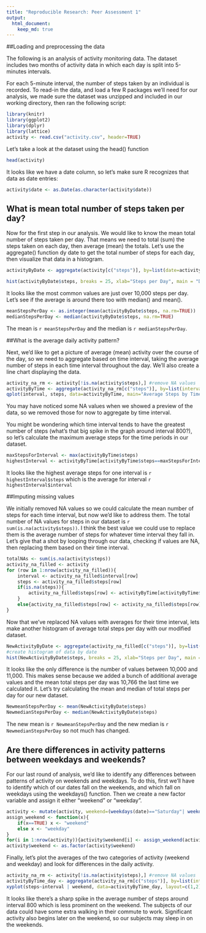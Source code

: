 ```yaml
---
title: "Reproducible Research: Peer Assessment 1"
output: 
  html_document:
    keep_md: true
---
```


##Loading and preprocessing the data

The following is an analysis of activity monitoring data. The dataset includes two months of activity data in which each day is split into 5-minutes intervals. 

For each 5-minute interval, the number of steps taken by an individual is recorded. To read-in the data, and load a few R packages we'll need for our analysis, we made sure the dataset was unzipped and included in our working directory, then ran the following script:
```r
library(knitr)
library(ggplot2)
library(dplyr)
library(lattice)
activity <- read.csv("activity.csv", header=TRUE)
```
Let's take a look at the dataset using the head() function
```r
head(activity)
```

It looks like we have a date column, so let's make sure R recognizes that data as date entries:
```r
activity$date <- as.Date(as.character(activity$date))
```
## What is mean total number of steps taken per day?

Now for the first step in our analysis. We would like to know the mean total number of steps taken per day. That means we need to total (sum) the steps taken on each day, then average (mean) the totals. Let's use the aggregate() function dy date to get the total number of steps for each day, then visualize that data in a histogram.

```r
activityByDate <- aggregate(activity[c("steps")], by=list(date=activity$date), sum)
```
```r
hist(activityByDate$steps, breaks = 25, xlab="Steps per Day", main = "Distribution of Steps per Day", col="blue")
```

It looks like the most common values are just over 10,000 steps per day. Let's see if the average is around there too with median() and mean().

```r
meanStepsPerDay <- as.integer(mean(activityByDate$steps, na.rm=TRUE))
medianStepsPerDay <- median(activityByDate$steps, na.rm=TRUE)
```

The mean is `r meanStepsPerDay` and the median is `r medianStepsPerDay`. 

##What is the average daily activity pattern?

Next, we'd like to get a picture of average (mean) activity over the course of the day, so we need to aggregate based on time interval, taking the average number of steps in each time interval throughout the day. We'll also create a line chart displaying the data.

```r
activity_na_rm <- activity[!is.na(activity$steps),] #remove NA values
activityByTime <- aggregate(activity_na_rm[c("steps")], by=list(interval=activity_na_rm$interval), mean, na.action=na.omit)
qplot(interval, steps, data=activityByTime, main="Average Steps by Time Interval") +geom_line(color="blue")
```

You may have noticed some NA values when we showed a preview of the data, so we removed those for now to aggregate by time interval. 

You might be wondering which time interval tends to have the greatest number of steps (what's that big spike in the graph around interval 800?), so let's calculate the maximum average steps for the time periods in our dataset.

```r
maxStepsForInterval <- max(activityByTime$steps)
highestInterval <- activityByTime[activityByTime$steps==maxStepsForInterval,]
```
It looks like the highest average steps for one interval is `r highestInterval$steps` which is the average for interval `r highestInterval$interval`

##Imputing missing values

We initially removed NA values so we could calculate the mean number of steps for each time interval, but now we'd like to address them. The total number of NA values for steps in our dataset is `r sum(is.na(activity$steps))`. I think the best value we could use to replace them is the average number of steps for whatever time interval they fall in. Let's give that a shot by looping through our data, checking if values are NA, then replacing them based on their time interval.

```r
totalNAs <- sum(is.na(activity$steps))
activity_na_filled <- activity
for (row in 1:nrow(activity_na_filled)){
    interval <- activity_na_filled$interval[row]
    steps <- activity_na_filled$steps[row]
    if(is.na(steps)){
        activity_na_filled$steps[row] <- activityByTime[activityByTime$interval==interval,]$steps
    }
    else{activity_na_filled$steps[row] <- activity_na_filled$steps[row]}
}
```

Now that we've replaced NA values with averages for their time interval, lets make another histogram of average total steps per day with our modified dataset. 

```r
NewActivityByDate <- aggregate(activity_na_filled[c("steps")], by=list(date=activity_na_filled$date), sum)
#create histogram of data by date
hist(NewActivityByDate$steps, breaks = 25, xlab="Steps per Day", main = "New Distribution of Steps per Day", col="blue")
```

It looks like the only difference is the number of values between 10,000 and 11,000. This makes sense because we added a bunch of additional average values and the mean total steps per day was 10,766 the last time we calculated it. Let's try calculating the mean and median of total steps per day for our new dataset.

```r
NewmeanStepsPerDay <- mean(NewActivityByDate$steps)
NewmedianStepsPerDay <- median(NewActivityByDate$steps)
```

The new mean is `r NewmeanStepsPerDay` and the new median is `r NewmedianStepsPerDay` so not much has changed.

## Are there differences in activity patterns between weekdays and weekends?

For our last round of analysis, we'd like to identify any differences between patterns of activity on weekends and weekdays. To do this, first we'll have to identify which of our dates fall on the weekends, and which fall on weekdays using the weekdays() function. Then we create a new factor variable and assign it either "weekend" or "weekday".

```r
activity <- mutate(activity, weekend=(weekdays(date)=="Saturday"| weekdays(date)=="Sunday"))
assign_weekend <- function(x){
    if(x==TRUE) x <- "weekend"
    else x <- "weekday"
}
for(i in 1:nrow(activity)){activity$weekend[i] <- assign_weekend(activity$weekend[i])}
activity$weekend <- as.factor(activity$weekend)
```

Finally, let's plot the averages of the two categories of activity (weekend and weekday) and look for differences in the daily activity.

```r
activity_na_rm <- activity[!is.na(activity$steps),] #remove NA values
activityByTime_day <- aggregate(activity_na_rm[c("steps")], by=list(interval=activity_na_rm$interval, weekend=activity_na_rm$weekend), mean, na.action=na.omit)
xyplot(steps~interval | weekend, data=activityByTime_day, layout=c(1,2), type="l")
```

It looks like there's a sharp spike in the average number of steps around interval 800 which is less prominent on the weekend. The subjects of our data could have some extra walking in their commute to work. Significant activity also begins later on the weekend, so our subjects may sleep in on the weekends.